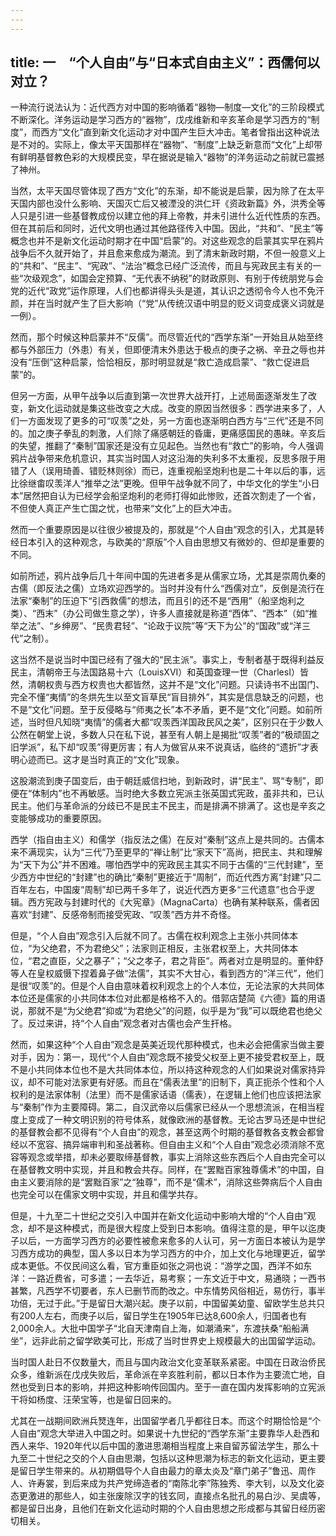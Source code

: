 ```yaml
---
---
---
```

title: 一　“个人自由”与“日本式自由主义”：西儒何以对立？
---



一种流行说法认为：近代西方对中国的影响循着“器物—制度—文化”的三阶段模式不断深化。洋务运动是学习西方的“器物”，戊戌维新和辛亥革命是学习西方的“制度”，而西方“文化”直到新文化运动才对中国产生巨大冲击。笔者曾指出这种说法是不对的。实际上，像太平天国那样在“器物”、“制度”上缺乏新意而“文化”上却带有鲜明基督教色彩的大规模民变，早在据说是输入“器物”的洋务运动之前就已震撼了神州。

当然，太平天国尽管体现了西方“文化”的东渐，却不能说是启蒙，因为除了在太平天国内部也没什么影响、天国灭亡后又被湮没的洪仁玕《资政新篇》外，洪秀全等人只是引进一些基督教成份以建立他的拜上帝教，并未引进什么近代性质的东西。但在其前后和同时，近代文明也通过其他路径传入中国。因此，“共和”、“民主”等概念也并不是新文化运动时期才在中国“启蒙”的。对这些观念的启蒙其实早在鸦片战争后不久就开始了，并且愈来愈成为潮流。到了清末新政时期，不但一般意义上的“共和”、“民主”、“宪政”、“法治”概念已经广泛流传，而且与宪政民主有关的一些“次级观念”，如国会定预算、“无代表不纳税”的财政原则、有别于传统朋党与会党的近代“政党”运作原理，人们也都讲得头头是道，其认识之透彻令今人也不免汗颜，并在当时就产生了巨大影响（“党”从传统汉语中明显的贬义词变成褒义词就是一例）。

然而，那个时候这种启蒙并不“反儒”。而尽管近代的“西学东渐”一开始且从始至终都与外部压力（外患）有关，但即便清末外患达于极点的庚子之祸、辛丑之辱也并没有“压倒”这种启蒙，恰恰相反，那时明显就是“救亡造成启蒙”、“救亡促进启蒙”的。

但另一方面，从甲午战争以后直到第一次世界大战开打，上述局面逐渐发生了改变，新文化运动就是集这些改变之大成。改变的原因当然很多：西学进来多了，人们一方面发现了更多的可“叹羡”之处，另一方面也逐渐明白西方与“三代”还是不同的。加之庚子拳乱的刺激，人们除了痛感朝廷的昏庸，更痛感国民的愚昧。辛亥后的失望，推翻了“秦制”国家还是没有立见起色。当然也有“救亡”的影响，今人强调鸦片战争带来危机意识，其实当时国人对这沿海的失利多不太重视，反思多限于用错了人（误用琦善、错贬林则徐）而已，连重视船坚炮利也是二十年以后的事，远比徐继畬叹羡洋人“推举之法”更晚。但甲午战争就不同了，中华文化的学生“小日本”居然把自认为已经学会船坚炮利的老师打得如此惨败，还首次割走了一个省，不但使人真正产生亡国之忧，也带来“文化”上的巨大冲击。

然而一个重要原因是以往很少被提及的，那就是“个人自由”观念的引入，尤其是转经日本引入的这种观念，与欧美的“原版”个人自由思想又有微妙的、但却是重要的不同。

如前所述，鸦片战争后几十年间中国的先进者多是从儒家立场，尤其是崇周仇秦的古儒（即反法之儒）立场欢迎西学的。当时并没有什么“西儒对立”，反倒是流行在法家“秦制”的压迫下“引西救儒”的想法，而且引的还不是“西用”（船坚炮利之类）、“西末”（办公司做生意之学），许多人直接就是称道“西体”、“西本”（如“推举之法”、“乡绅房”、“民贵君轻”、“论政于议院”等“天下为公”的“国政”或“洋三代”之制）。

这当然不是说当时中国已经有了强大的“民主派”。事实上，专制者基于既得利益反民主，清朝帝王与法国路易十六（LouisXVI）和英国查理一世（CharlesI）皆然，清朝权贵与西方权贵也大都皆然，这并不是“文化”问题。只读诗书不出国门、完全不懂“夷情”的冬烘先生以至文盲草民“盲目排外”，其实是信息缺乏的问题，也不是“文化”问题。至于反侵略与“师夷之长”本不矛盾，更不是“文化”问题。如前所述，当时但凡知晓“夷情”的儒者大都“叹羡西洋国政民风之美”，区别只在于少数人公然在朝堂上说，多数人只在私下说，甚至有人朝上是揭批“叹羡”者的“极顽固之旧学派”，私下却“叹羡”得更厉害；有人为做官从来不说真话，临终的“遗折”才表明心迹而已。这才是当时真正的“文化”现象。

这股潮流到庚子国变后，由于朝廷威信扫地，到新政时，讲“民主”、骂“专制”，即便在“体制内”也不再敏感。当时绝大多数立宪派主张英国式宪政，虽非共和，已认民主。他们与革命派的分歧已不是民主不民主，而是排满不排满了。这也是辛亥之变能够成功的重要原因。

西学（指自由主义）和儒学（指反法之儒）在反对“秦制”这点上是共同的。古儒本来不满现实，认为“三代”乃至更早的“禅让制”比“家天下”高尚，把民主、共和理解为“天下为公”并不困难。哪怕西学中的宪政民主其实不同于古儒的“三代封建”，至少西方中世纪的“封建”也的确比“秦制”更接近于“周制”，而近代西方离“封建”只二百年左右，中国废“周制”却已两千多年了，说近代西方更多“三代遗意”也合乎逻辑。西方宪政与封建时代的《大宪章》（MagnaCarta）也确有某种联系，儒者因喜欢“封建”、反感帝制而接受宪政、“叹羡”西方并不奇怪。

但是，“个人自由”观念引入后就不同了。古儒在权利观念上主张小共同体本位，“为父绝君，不为君绝父”；法家则正相反，主张君权至上，大共同体本位，“君之直臣，父之暴子”；“父之孝子，君之背臣”。两者对立是明显的。董仲舒等人在皇权威慑下捏着鼻子做“法儒”，其实不大甘心，看到西方的“洋三代”，他们是很“叹羡”的。但是个人自由意味着权利观念上的个人本位，无论法家的大共同体本位还是儒家的小共同体本位对此都是格格不入的。借郭店楚简《六德》篇的用语说，那就不是“为父绝君”抑或“为君绝父”的问题，似乎是为“我”可以既绝君也绝父了。反过来讲，持“个人自由”观念者对古儒也会产生扞格。

然而，如果这种“个人自由”观念是英美近现代那种模式，也未必会把儒家当做主要对手，因为：第一，现代“个人自由”观念既不接受父权至上更不接受君权至上，既不是小共同体本位也不是大共同体本位，所以持这种观念的人们如果说对儒家持异议，却不可能对法家更有好感。而且在“儒表法里”的旧制下，真正扼杀个性和个人权利的是法家体制（法里）而不是儒家话语（儒表），在逻辑上他们也应该把法家与“秦制”作为主要障碍。第二，自汉武帝以后儒家已经从一个思想流派，在相当程度上变成了一种文明识别的符号体系，就像欧洲的基督教。无论古罗马还是中世纪的基督教会都不见得有“个人自由”的观念，甚至这两个时期的基督教各支教会都曾经以不宽容、搞异端审判和圣战著称。但自由主义和“个人自由”观念必须消除不宽容等观念或举措，却未必要取缔基督教，事实上消除这些东西后个人自由完全可以在基督教文明中实现，并且和教会共存。同样，在“罢黜百家独尊儒术”的中国，自由主义要消除的是“罢黜百家”之“独尊”，而不是“儒术”，消除这些弊病后个人自由也完全可以在儒家文明中实现，并且和儒学共存。

但是，十九至二十世纪之交引入中国并在新文化运动中影响大增的“个人自由”观念，却不是这种模式，而是很大程度上受到日本影响。值得注意的是，甲午以迄庚子以后，一方面学习西方的必要性被愈来愈多的人认可，另一方面日本被认为是学习西方成功的典型，国人多以日本为学习西方的中介，加上文化与地理更近，留学成本更低。不仅民间这么看，官方重臣如张之洞也说：“游学之国，西洋不如东洋：一路近费省，可多遣；一去华近，易考察；一东文近于中文，易通晓；一西书甚繁，凡西学不切要者，东人已删节而酌改之。中东情势风俗相近，易仿行，事半功倍，无过于此。”于是留日大潮兴起。庚子以前，中国留美幼童、留欧学生总共只有200人左右，而庚子以后，留日学生在1905年已达8,600余人，归国者也有2,000余人。大批中国学子“北自天津南自上海，如潮涌来”，东渡扶桑“船船满坐”，远非此前之留学欧美可比，形成了当时世界史上规模最大的出国留学运动。

当时国人赴日不仅数量大，而且与国内政治文化变革联系紧密。中国在日政治侨民众多，维新派在戊戌失败后，革命派在辛亥胜利前，都以日本作为主要流亡地，自然也受到日本的影响，并把这种影响传回国内。至于一直在国内发挥影响的立宪派干将如杨度、汪荣宝等，也是留日回来的。

尤其在一战期间欧洲兵燹连年，出国留学者几乎都往日本。而这个时期恰恰是“个人自由”观念大举进入中国之时。如果说十九世纪的“西学东渐”主要靠华人赴西和西人来华、1920年代以后中国的激进思潮相当程度上来自留苏留法学生，那么十九至二十世纪之交的个人自由思潮，包括以这种思潮为标志的新文化运动，更主要是留日学生带来的。从初期倡导个人自由最力的章太炎及“章门弟子”鲁迅、周作人、许寿裳，到后来成为共产党缔造者的“南陈北李”陈独秀、李大钊，以及文化姿态更激进的那些人，如主张废除汉字的钱玄同，直接点名批孔的易白沙、吴虞等，都是留日出身，且他们在新文化运动时期的个人自由思想之形成都与其留日经历密切相关。